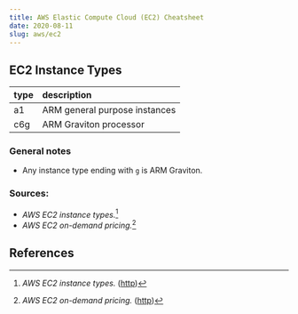 ```yaml
---
title: AWS Elastic Compute Cloud (EC2) Cheatsheet
date: 2020-08-11
slug: aws/ec2
---
```


## EC2 Instance Types

|type|description|
|:---|:----------|
|a1|ARM general purpose instances|
|c6g|ARM Graviton processor|

### General notes
* Any instance type ending with `g` is ARM Graviton.

### Sources:
* _AWS EC2 instance types._[^1]
* _AWS EC2 on-demand pricing._[^2]

## References
[^1]: _AWS EC2 instance types._ ([http](https://aws.amazon.com/ec2/instance-types/))
[^2]: _AWS EC2 on-demand pricing._ ([http](https://aws.amazon.com/ec2/pricing/on-demand/))
